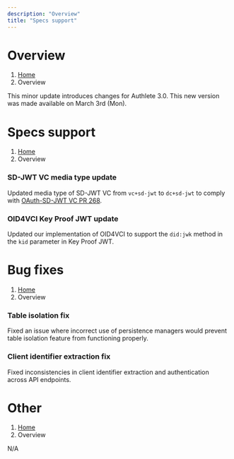 ```yaml
---
description: "Overview"
title: "Specs support"
---
```




# Overview
1. [Home](https://www.authlete.com/)
3. Overview

This minor update introduces changes for Authlete 3.0.
This new version was made available on March 3rd (Mon).

# Specs support
1. [Home](https://www.authlete.com/)
3. Overview

### SD-JWT VC media type update

Updated media type of SD-JWT VC from `vc+sd-jwt` to `dc+sd-jwt` to comply with [OAuth-SD-JWT VC PR 268](https://github.com/oauth-wg/oauth-sd-jwt-vc/pull/268).

### OID4VCI Key Proof JWT update

Updated our implementation of OID4VCI to support the `did:jwk` method in the `kid` parameter in Key Proof JWT.

# Bug fixes
1. [Home](https://www.authlete.com/)
3. Overview

### Table isolation fix

Fixed an issue where incorrect use of persistence managers would prevent table isolation feature from functioning properly.

### Client identifier extraction fix

Fixed inconsistencies in client identifier extraction and authentication across API endpoints.

# Other
1. [Home](https://www.authlete.com/)
3. Overview

N/A
